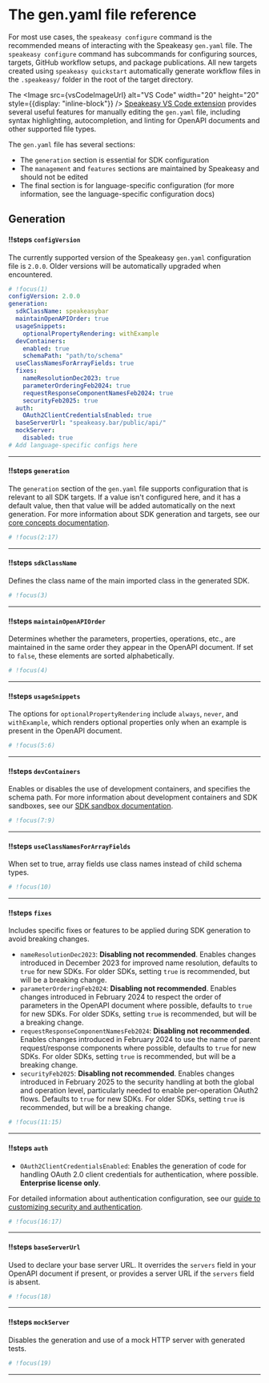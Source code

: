 
# The gen.yaml file reference

<Callout title="TIP" variant="info">

For most use cases, the `speakeasy configure` command is the recommended means of interacting with the Speakeasy `gen.yaml` file. The `speakeasy configure` command has subcommands for configuring sources, targets, GitHub workflow setups, and package publications. All new targets created using `speakeasy quickstart` automatically generate workflow files in the `.speakeasy/` folder in the root of the target directory.

The <Image src={vsCodeImageUrl} alt="VS Code" width="20" height="20" style={{display: "inline-block"}} /> [Speakeasy VS Code extension](https://marketplace.visualstudio.com/items?itemName=Speakeasy.speakeasy-vscode-extension) provides several useful features for manually editing the `gen.yaml` file, including syntax highlighting, autocompletion, and linting for OpenAPI documents and other supported file types.

</Callout>

The `gen.yaml` file has several sections:

- The `generation` section is essential for SDK configuration
- The `management` and `features` sections are maintained by Speakeasy and should not be edited
- The final section is for language-specific configuration (for more information, see the language-specific configuration docs)

## Generation

<ScrollyCoding>

#### !!steps `configVersion`

The currently supported version of the Speakeasy `gen.yaml` configuration file is `2.0.0`. Older versions will be automatically upgraded when encountered.

```yaml ! gen.yaml
# !focus(1)
configVersion: 2.0.0
generation:
  sdkClassName: speakeasybar
  maintainOpenAPIOrder: true
  usageSnippets:
    optionalPropertyRendering: withExample
  devContainers:
    enabled: true
    schemaPath: "path/to/schema"
  useClassNamesForArrayFields: true
  fixes:
    nameResolutionDec2023: true
    parameterOrderingFeb2024: true
    requestResponseComponentNamesFeb2024: true
    securityFeb2025: true
  auth:
    OAuth2ClientCredentialsEnabled: true
  baseServerUrl: "speakeasy.bar/public/api/"
  mockServer:
    disabled: true
# Add language-specific configs here
```

---

#### !!steps `generation`

The `generation` section of the `gen.yaml` file supports configuration that is relevant to all SDK targets. If a value isn&apos;t configured here, and it has a default value, then that value will be added automatically on the next generation. For more information about SDK generation and targets, see our [core concepts documentation](/docs/core-concepts#sdk-generation).

```yaml ! gen.yaml
# !focus(2:17)
```

---

#### !!steps `sdkClassName`

Defines the class name of the main imported class in the generated SDK.

```yaml ! gen.yaml
# !focus(3)
```

---

#### !!steps `maintainOpenAPIOrder`

Determines whether the parameters, properties, operations, etc., are maintained in the same order they appear in the OpenAPI document. If set to `false`, these elements are sorted alphabetically.

```yaml ! gen.yaml
# !focus(4)
```

---

#### !!steps `usageSnippets`

The options for `optionalPropertyRendering` include `always`, `never`, and `withExample`, which renders optional properties only when an example is present in the OpenAPI document.

```yaml ! gen.yaml
# !focus(5:6)
```

---

#### !!steps `devContainers`

Enables or disables the use of development containers, and specifies the schema path. For more information about development containers and SDK sandboxes, see our [SDK sandbox documentation](/docs/manage/sdk-sandbox).

```yaml ! gen.yaml
# !focus(7:9)
```

---

#### !!steps `useClassNamesForArrayFields`

When set to true, array fields use class names instead of child schema types.

```yaml ! gen.yaml
# !focus(10)
```

---

#### !!steps `fixes`

Includes specific fixes or features to be applied during SDK generation to avoid breaking changes.

- `nameResolutionDec2023`: **Disabling not recommended**. Enables changes introduced in December 2023 for improved name resolution, defaults to `true` for new SDKs. For older SDKs, setting `true` is recommended, but will be a breaking change.  
- `parameterOrderingFeb2024`: **Disabling not recommended**. Enables changes introduced in February 2024 to respect the order of parameters in the OpenAPI document where possible, defaults to `true` for new SDKs. For older SDKs, setting `true` is recommended, but will be a breaking change.  
- `requestResponseComponentNamesFeb2024`: **Disabling not recommended**. Enables changes introduced in February 2024 to use the name of parent request/response components where possible, defaults to `true` for new SDKs. For older SDKs, setting `true` is recommended, but will be a breaking change.
- `securityFeb2025`: **Disabling not recommended**. Enables changes introduced in February 2025 to the security handling at both the global and operation level, particularly needed to enable per-operation OAuth2 flows. Defaults to `true` for new SDKs. For older SDKs, setting `true` is recommended, but will be a breaking change.

```yaml ! gen.yaml
# !focus(11:15)
```

---

#### !!steps `auth`

- `OAuth2ClientCredentialsEnabled`: Enables the generation of code for handling OAuth 2.0 client credentials for authentication, where possible. **Enterprise license only**.

For detailed information about authentication configuration, see our [guide to customizing security and authentication](/docs/customize/authentication/configuration).

```yaml ! gen.yaml
# !focus(16:17)
```

---

#### !!steps `baseServerUrl`

Used to declare your base server URL. It overrides the `servers` field in your OpenAPI document if present, or provides a server URL if the `servers` field is absent.

```yaml ! gen.yaml
# !focus(18)
```

---

#### !!steps `mockServer`

Disables the generation and use of a mock HTTP server with generated tests.

```yaml ! gen.yaml
# !focus(19)
```

---

</ScrollyCoding>
